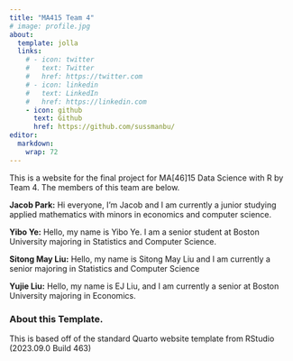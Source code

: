 ```yaml
---
title: "MA415 Team 4"
# image: profile.jpg
about:
  template: jolla
  links:
    # - icon: twitter
    #   text: Twitter
    #   href: https://twitter.com
    # - icon: linkedin
    #   text: LinkedIn
    #   href: https://linkedin.com
    - icon: github
      text: Github
      href: https://github.com/sussmanbu/
editor: 
  markdown: 
    wrap: 72
---
```


This is a website for the final project for MA\[46\]15 Data Science with
R by Team 4. The members of this team are below.

**Jacob Park:** Hi everyone, I'm Jacob and I am currently a junior studying
applied mathematics with minors in economics and computer science.

**Yibo Ye:** Hello, my name is Yibo Ye. I am a senior
student at Boston University majoring in Statistics and Computer
Science.

**Sitong May Liu:** Hello, my name is Sitong May Liu and I am currently a
senior majoring in Statistics and Computer Science

**Yujie Liu:** Hello, my name is EJ Liu, and I am currently a senior at
Boston University majoring in Economics.

<!-- Please leave in the information below -->

### About this Template.

This is based off of the standard Quarto website template from RStudio
(2023.09.0 Build 463)
